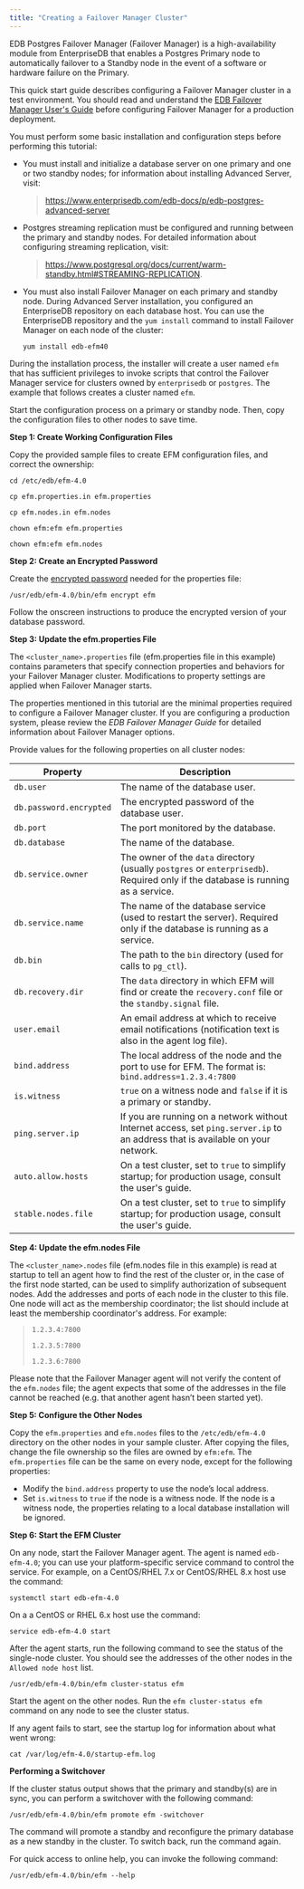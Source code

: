 ```yaml
---
title: "Creating a Failover Manager Cluster"
---
```




EDB Postgres Failover Manager (Failover Manager) is a high-availability module from EnterpriseDB that enables a Postgres Primary node to automatically failover to a Standby node in the event of a software or hardware failure on the Primary.

This quick start guide describes configuring a Failover Manager cluster in a test environment. You should read and understand the [EDB Failover Manager User's Guide](https://www.enterprisedb.com/edb-docs/p/edb-postgres-failover-manager) before configuring Failover Manager for a production deployment.

You must perform some basic installation and configuration steps before performing this tutorial:

-   You must install and initialize a database server on one primary and one or two standby nodes; for information about installing Advanced Server, visit:

    > <https://www.enterprisedb.com/edb-docs/p/edb-postgres-advanced-server>

-   Postgres streaming replication must be configured and running between the primary and standby nodes. For detailed information about configuring streaming replication, visit:

    > <https://www.postgresql.org/docs/current/warm-standby.html#STREAMING-REPLICATION>.

-   You must also install Failover Manager on each primary and standby node. During Advanced Server installation, you configured an EnterpriseDB repository on each database host. You can use the EnterpriseDB repository and the `yum install` command to install Failover Manager on each node of the cluster:

        yum install edb-efm40

During the installation process, the installer will create a user named `efm` that has sufficient privileges to invoke scripts that control the Failover Manager service for clusters owned by `enterprisedb` or `postgres`. The example that follows creates a cluster named `efm`.

Start the configuration process on a primary or standby node. Then, copy the configuration files to other nodes to save time.

**Step 1: Create Working Configuration Files**

Copy the provided sample files to create EFM configuration files, and correct the ownership:

    cd /etc/edb/efm-4.0

    cp efm.properties.in efm.properties

    cp efm.nodes.in efm.nodes

    chown efm:efm efm.properties

    chown efm:efm efm.nodes

**Step 2: Create an Encrypted Password**

Create the [encrypted password](https://www.enterprisedb.com/edb-docs/d/edb-postgres-failover-manager/user-guides/user-guide/4.0/encrypting_database_password.html) needed for the properties file:

    /usr/edb/efm-4.0/bin/efm encrypt efm

Follow the onscreen instructions to produce the encrypted version of your database password.

**Step 3: Update the efm.properties File**

The `<cluster_name>.properties` file (efm.properties file in this example) contains parameters that specify connection properties and behaviors for your Failover Manager cluster. Modifications to property settings are applied when Failover Manager starts.

The properties mentioned in this tutorial are the minimal properties required to configure a Failover Manager cluster. If you are configuring a production system, please review the *EDB Failover Manager Guide* for detailed information about Failover Manager options.

Provide values for the following properties on all cluster nodes:

| Property                | Description                                                                                                                      |
|-------------------------|----------------------------------------------------------------------------------------------------------------------------------|
| `db.user`               | The name of the database user.                                                                                                   |
| `db.password.encrypted` | The encrypted password of the database user.                                                                                     |
| `db.port`               | The port monitored by the database.                                                                                              |
| `db.database`           | The name of the database.                                                                                                        |
| `db.service.owner`      | The owner of the `data` directory (usually `postgres` or `enterprisedb`). Required only if the database is running as a service. |
| `db.service.name`       | The name of the database service (used to restart the server). Required only if the database is running as a service.            |
| `db.bin`                | The path to the `bin` directory (used for calls to `pg_ctl`).                                                                    |
| `db.recovery.dir`       | The `data` directory in which EFM will find or create the `recovery.conf` file or the `standby.signal` file.                     |
| `user.email`            | An email address at which to receive email notifications (notification text is also in the agent log file).                      |
| `bind.address`          | The local address of the node and the port to use for EFM. The format is: `bind.address=1.2.3.4:7800`                            |
| `is.witness`            | `true` on a witness node and `false` if it is a primary or standby.                                                              |
| `ping.server.ip`        | If you are running on a network without Internet access, set `ping.server.ip` to an address that is available on your network.   |
| `auto.allow.hosts`      | On a test cluster, set to `true` to simplify startup; for production usage, consult the user's guide.                            |
| `stable.nodes.file`     | On a test cluster, set to `true` to simplify startup; for production usage, consult the user's guide.                            |

**Step 4: Update the efm.nodes File**

The `<cluster_name>.nodes` file (efm.nodes file in this example) is read at startup to tell an agent how to find the rest of the cluster or, in the case of the first node started, can be used to simplify authorization of subsequent nodes. Add the addresses and ports of each node in the cluster to this file. One node will act as the membership coordinator; the list should include at least the membership coordinator's address. For example:

> `1.2.3.4:7800`
>
> `1.2.3.5:7800`
>
> `1.2.3.6:7800`

Please note that the Failover Manager agent will not verify the content of the `efm.nodes` file; the agent expects that some of the addresses in the file cannot be reached (e.g. that another agent hasn’t been started yet).

**Step 5: Configure the Other Nodes**

Copy the `efm.properties` and `efm.nodes` files to the `/etc/edb/efm-4.0` directory on the other nodes in your sample cluster. After copying the files, change the file ownership so the files are owned by `efm:efm`. The `efm.properties` file can be the same on every node, except for the following properties:

-   Modify the `bind.address` property to use the node’s local address.
-   Set `is.witness` to `true` if the node is a witness node. If the node is a witness node, the properties relating to a local database installation will be ignored.

**Step 6: Start the EFM Cluster**

On any node, start the Failover Manager agent. The agent is named `edb-efm-4.0`; you can use your platform-specific service command to control the service. For example, on a CentOS/RHEL 7.x or CentOS/RHEL 8.x host use the command:

    systemctl start edb-efm-4.0

On a a CentOS or RHEL 6.x host use the command:

    service edb-efm-4.0 start

After the agent starts, run the following command to see the status of the single-node cluster. You should see the addresses of the other nodes in the `Allowed node host` list.

    /usr/edb/efm-4.0/bin/efm cluster-status efm

Start the agent on the other nodes. Run the `efm cluster-status efm` command on any node to see the cluster status.

If any agent fails to start, see the startup log for information about what went wrong:

    cat /var/log/efm-4.0/startup-efm.log

**Performing a Switchover**

If the cluster status output shows that the primary and standby(s) are in sync, you can perform a switchover with the following command:

    /usr/edb/efm-4.0/bin/efm promote efm -switchover

The command will promote a standby and reconfigure the primary database as a new standby in the cluster. To switch back, run the command again.

For quick access to online help, you can invoke the following command:

    /usr/edb/efm-4.0/bin/efm --help
